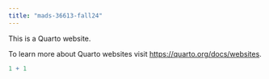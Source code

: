 ```yaml
---
title: "mads-36613-fall24"
---
```


This is a Quarto website.

To learn more about Quarto websites visit <https://quarto.org/docs/websites>.

```r
1 + 1
```
